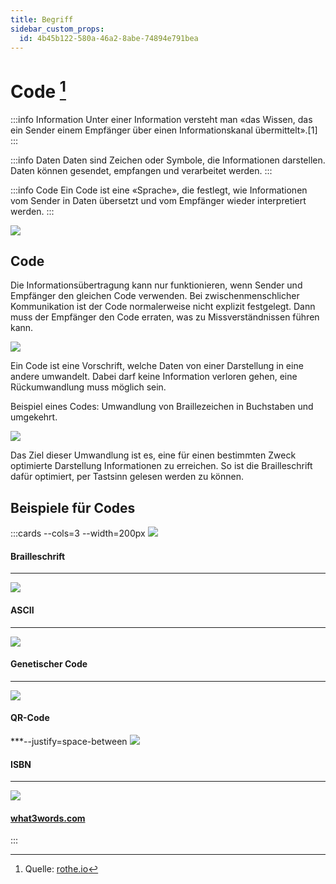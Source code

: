 ```yaml
---
title: Begriff
sidebar_custom_props:
  id: 4b45b122-580a-46a2-8abe-74894e791bea
---
```


# Code [^1]

:::info Information
Unter einer Information versteht man «das Wissen, das ein Sender einem Empfänger über einen Informationskanal übermittelt».[1]
:::

:::info Daten
Daten sind Zeichen oder Symbole, die Informationen darstellen. Daten können gesendet, empfangen und verarbeitet werden.
:::

:::info Code
Ein Code ist eine «Sprache», die festlegt, wie Informationen vom Sender in Daten übersetzt und vom Empfänger wieder interpretiert werden.
:::

![](images/code.svg)


## Code
Die Informationsübertragung kann nur funktionieren, wenn Sender und Empfänger den gleichen Code verwenden. Bei zwischenmenschlicher Kommunikation ist der Code normalerweise nicht explizit festgelegt. Dann muss der Empfänger den Code erraten, was zu Missverständnissen führen kann.

![](images/cover.svg)

Ein Code ist eine Vorschrift, welche Daten von einer Darstellung in eine andere umwandelt. Dabei darf keine Information verloren gehen, eine Rückumwandlung muss möglich sein.

Beispiel eines Codes: Umwandlung von Braillezeichen in Buchstaben und umgekehrt.

![](images/code-1.svg)

Das Ziel dieser Umwandlung ist es, eine für einen bestimmten Zweck optimierte Darstellung Informationen zu erreichen. So ist die Brailleschrift dafür optimiert, per Tastsinn gelesen werden zu können.

## Beispiele für Codes
:::cards --cols=3 --width=200px
![](images/braille.jpg)
#### Brailleschrift
***
![](images/ascii.png)
#### ASCII
***
![](images/dna_transcription.png)
#### Genetischer Code
***
![](images/qrcode.png)
#### QR-Code
***--justify=space-between
![](images/isbn.png)
#### ISBN
***
![](images/what3words.jpg)
#### [what3words.com](https://what3words.com/k%C3%B6nigin.gesehen.damals)
:::


[^1]: Quelle: [rothe.io](https://rothe.io/?page=code/1-basics/1-code/)
